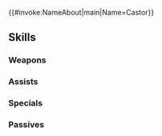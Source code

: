{{#invoke:NameAbout|main|Name=Castor}}{{HeroPage Tabs}}
{{Hero Infobox
|Name=Castor
|Title=Loving Son
|WeaponType=Red Bow
|MoveType=Infantry
|Origin=Fire Emblem: Mystery of the Emblem
|Gender=Male
|actorEN=Phil Ava
|actorJP=豊永利行
|artist=山田孝太郎
|additionDate=March 15, 2024
|releaseDate=March 15, 2024
|cv1=1
|cv2=200700
|TagID=カシム
|InternalID=1078
|Properties=limited,ghb
|description=A hunter who lived in Talys and joined the war effort so he could afford medicine for his sickly mother. Appears in Fire Emblem: Mystery of the Emblem.
}}
{{Stats Page
|Lv1HP=19|Lv1ATK=7|Lv1SPD=9|Lv1DEF=9|Lv1RES=9
|GRHP=60|GRATK=90|GRSPD=70|GRDEF=55|GRRES=35
}}
==Skills==
===Weapons===
{{Weapons Table
|weapon1=Iron Bow
|weapon1Default=1
|weapon1Unlock=1
|weapon2=Steel Bow
|weapon2Default=2
|weapon2Unlock=2
|weapon3=Vulture Bow
|weapon3Default=4
|weapon3Unlock=3
|weapon4=Vulture Bow+
|weapon4Default=5
|weapon4Unlock=5
}}
===Assists===
{{Assists Table}}
===Specials===
{{Specials Table
|special1=Dragon Gaze
|special1Default=4
|special1Unlock=3
|special2=Dragon Fang
|special2Unlock=4
}}
===Passives===
{{Passives Table
|passiveB1=Sudden Panic 1
|passiveB2=Sudden Panic 2
|passiveB3=Sudden Panic 3
|passiveB1Unlock=3
|passiveB2Unlock=4
|passiveB3Unlock=5
|passiveC1=Threaten Def 1
|passiveC2=Threat. Atk/Def 1
|passiveC3=Threat. Atk/Def 2
|passiveC1Unlock=1
|passiveC2Unlock=2
|passiveC3Unlock=4
}}
{{Heroes Navbox}}